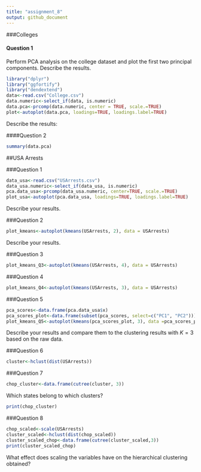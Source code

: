 ```yaml
---
title: "assignment_8"
output: github_document
---
```


###Colleges 

#### Question 1 

Perform PCA analysis on the college dataset and plot the first two principal components. Describe the results.

```r
library("dplyr")
library("ggfortify")
library("dendextend")
data<-read.csv("College.csv")
data.numeric<-select_if(data, is.numeric)
data.pca<-prcomp(data.numeric, center = TRUE, scale.=TRUE)
plot<-autoplot(data.pca, loadings=TRUE, loadings.label=TRUE)
```

Describe the results:

####Question 2 

```r
summary(data.pca)
```

##USA Arrests

###Question 1

```r
data_usa<-read.csv("USArrests.csv")
data_usa.numeric<-select_if(data_usa, is.numeric)
pca.data_usa<-prcomp(data_usa.numeric, center=TRUE, scale.=TRUE)
plot_usa<-autoplot(pca.data_usa, loadings=TRUE, loadings.label=TRUE)
```
Describe your results.

###Question 2

```r
plot_kmeans<-autoplot(kmeans(USArrests, 2), data = USArrests)
```
Describe your results.

###Question 3 
```r
plot_kmeans_Q3<-autoplot(kmeans(USArrests, 4), data = USArrests)
```

###Question 4
```r
plot_kmeans_Q4<-autoplot(kmeans(USArrests, 3), data = USArrests)
```

###Question 5
```r
pca_scores<-data.frame(pca.data_usa$x)
pca_scores_plot<-data.frame(subset(pca_scores, select=c("PC1", "PC2")))
plot_kmeans_Q5<-autoplot(kmeans(pca_scores_plot, 3), data =pca_scores_plot)
```
Describe your results and compare them to the clustering results with $K=3$ based on the raw data.

###Question 6 
```r
cluster<-hclust(dist(USArrests))
```

###Question 7
```r
chop_cluster<-data.frame(cutree(cluster, 3))
```

Which states belong to which clusters?
```r
print(chop_cluster)
```

###Question 8
```r
chop_scaled<-scale(USArrests)
cluster_scaled<-hclust(dist(chop_scaled))
cluster_scaled_chop<-data.frame(cutree(cluster_scaled,3))
print(cluster_scaled_chop)
```
What effect does scaling the variables have on the hierarchical clustering obtained? 
